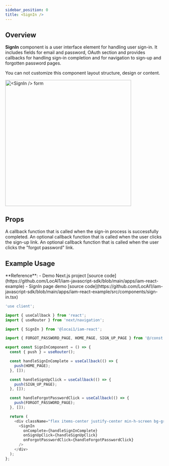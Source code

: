 ```yaml
---
sidebar_position: 0
title: <SignIn />
---
```


## Overview

**SignIn** component is a user interface element for handling user sign-in. It includes fields
for email and password, OAuth section and provides callbacks for handling sign-in completion
and for navigation to sign-up and forgotten password pages.

<Warning>You can not customize this component layout structure, design or content.</Warning>

<Frame caption="<SignIn /> form">
  <img width="400" noZoom src="/libraries/react/components/images/sign-in/sign-in-form.webp" alt="<SignIn /> form" />
</Frame>

## Props

<ResponseField name="onComplete" type="callback" required>
  A callback function that is called when the sign-in process is successfully completed.
</ResponseField>

<ResponseField name="onSignUpClick" type="callback">
  An optional callback function that is called when the user clicks the sign-up link.
</ResponseField>

<ResponseField name="onForgotPasswordClick" type="callback">
  An optional callback function that is called when the user clicks the "forgot password" link.
</ResponseField>

## Example Usage

<Note>
  **Reference**:
  - Demo Next.js project [source code](https://github.com/LocAI1/iam-javascript-sdk/blob/main/apps/iam-react-example)
  - SignIn page demo [source code](https://github.com/LocAI1/iam-javascript-sdk/blob/main/apps/iam-react-example/src/components/sign-in.tsx)
</Note>

```typescript sign-in.tsx
'use client';

import { useCallback } from 'react';
import { useRouter } from 'next/navigation';

import { SignIn } from '@locai1/iam-react';

import { FORGOT_PASSWORD_PAGE, HOME_PAGE, SIGN_UP_PAGE } from '@/const';

export const SignInComponent = () => {
  const { push } = useRouter();

  const handleSignInComplete = useCallback(() => {
    push(HOME_PAGE);
  }, []);

  const handleSignUpClick = useCallback(() => {
    push(SIGN_UP_PAGE);
  }, []);

  const handleForgotPasswordClick = useCallback(() => {
    push(FORGOT_PASSWORD_PAGE);
  }, []);

  return (
    <div className="flex items-center justify-center min-h-screen bg-gray-100">
      <SignIn
        onComplete={handleSignInComplete}
        onSignUpClick={handleSignUpClick}
        onForgotPasswordClick={handleForgotPasswordClick}
      />
    </div>
  );
};
```
